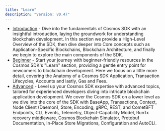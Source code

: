 ```yaml
---
title: "Learn"
description: "Version: v0.47"
---
```


*   [Introduction](/docs/sdk/v0.47/intro/00-overview) - Dive into the fundamentals of Cosmos SDK with an insightful introduction,
laying the groundwork for understanding blockchain development. In this section we provide a High-Level Overview of the SDK, then dive deeper into Core concepts such as Application-Specific Blockchains, Blockchain Architecture, and finally we begin to explore the main components of the SDK.
*   [Beginner](/docs/sdk/v0.47/beginner/00-app-anatomy) - Start your journey with beginner-friendly resources in the Cosmos SDK's "Learn"
section, providing a gentle entry point for newcomers to blockchain development. Here we focus on a little more detail, covering the Anatomy of a Cosmos SDK Application, Transaction Lifecycles, Accounts and lastly, Gas and Fees.
*   [Advanced](/docs/sdk/v0.47/advanced/00-baseapp) - Level up your Cosmos SDK expertise with advanced topics, tailored for experienced
developers diving into intricate blockchain application development. We cover the Cosmos SDK on a lower level as we dive into the core of the SDK with BaseApp, Transactions, Context, Node Client (Daemon), Store, Encoding, gRPC, REST, and CometBFT Endpoints, CLI, Events, Telemetry, Object-Capability Model, RunTx recovery middleware, Cosmos Blockchain Simulator, Protobuf Documentation, In-Place Store Migrations, Configuration and AutoCLI.
